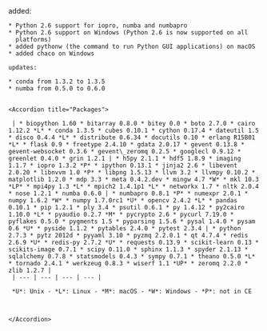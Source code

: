 <Update label="Anaconda 1.3.1 (Feb 06, 2013)" description="">
    added:
    
    * Python 2.6 support for iopro, numba and numbapro
    * Python 2.6 support on Windows (Python 2.6 is now supported on all
      platforms)
    * added pythonw (the command to run Python GUI applications) on macOS
    * added chaco on Windows
    
    updates:
    
    * conda from 1.3.2 to 1.3.5
    * numba from 0.5.0 to 0.6.0
    
    
    <Accordion title="Packages">
    
     | * biopython 1.60 * bitarray 0.8.0 * bitey 0.0 * boto 2.7.0 * cairo 1.12.2 *L* * conda 1.3.5 * cubes 0.10.1 * cython 0.17.4 * dateutil 1.5 * disco 0.4.4 *L* * distribute 0.6.34 * docutils 0.10 * erlang R15B01 *L* * flask 0.9 * freetype 2.4.10 * gdata 2.0.17 * gevent 0.13.8 * gevent-websocket 0.3.6 * gevent\_zeromq 0.2.5 * googlecl 0.9.12 * greenlet 0.4.0 * grin 1.2.1 | * h5py 2.1.1 * hdf5 1.8.9 * imaging 1.1.7 * iopro 1.3.2 *P* * ipython 0.13.1 * jinja2 2.6 * libevent 2.0.20 * libnvvm 1.0 *P* * libpng 1.5.13 * llvm 3.2 * llvmpy 0.10.2 * matplotlib 1.2.0 * mdp 3.3 * meta 0.4.2.dev * mingw 4.7 *W* * mkl 10.3 *LP* * mpi4py 1.3 *L* * mpich2 1.4.1p1 *L* * networkx 1.7 * nltk 2.0.4 * nose 1.2.1 * numba 0.6.0 | * numbapro 0.8.1 *P* * numexpr 2.0.1 * numpy 1.6.2 *W* * numpy 1.7.0rc1 *U* * opencv 2.4.2 *L* * pandas 0.10.1 * pip 1.2.1 * ply 3.4 * psutil 0.6.1 * py 1.4.12 * py2cairo 1.10.0 *L* * pyaudio 0.2.7 *M* * pycrypto 2.6 * pycurl 7.19.0 * pyflakes 0.5.0 * pygments 1.5 * pyparsing 1.5.6 * pysal 1.4.0 * pysam 0.6 *U* * pyside 1.1.2 * pytables 2.4.0 * pytest 2.3.4 | * python 2.7.3 * pytz 2012d * pyyaml 3.10 * pyzmq 2.2.0.1 * qt 4.7.4 * redis 2.6.9 *U* * redis-py 2.7.2 *U* * requests 0.13.9 * scikit-learn 0.13 * scikits-image 0.7.1 * scipy 0.11.0 * sphinx 1.1.3 * spyder 2.1.13 * sqlalchemy 0.7.8 * statsmodels 0.4.3 * sympy 0.7.1 * theano 0.5.0 *L* * tornado 2.4.1 * werkzeug 0.8.3 * wiserf 1.1 *UP* * zeromq 2.2.0 * zlib 1.2.7 |
     | --- | --- | --- | --- |
     
     *U*: Unix - *L*: Linux - *M*: macOS - *W*: Windows - *P*: not in CE
    
    
    
    </Accordion>
</Update>